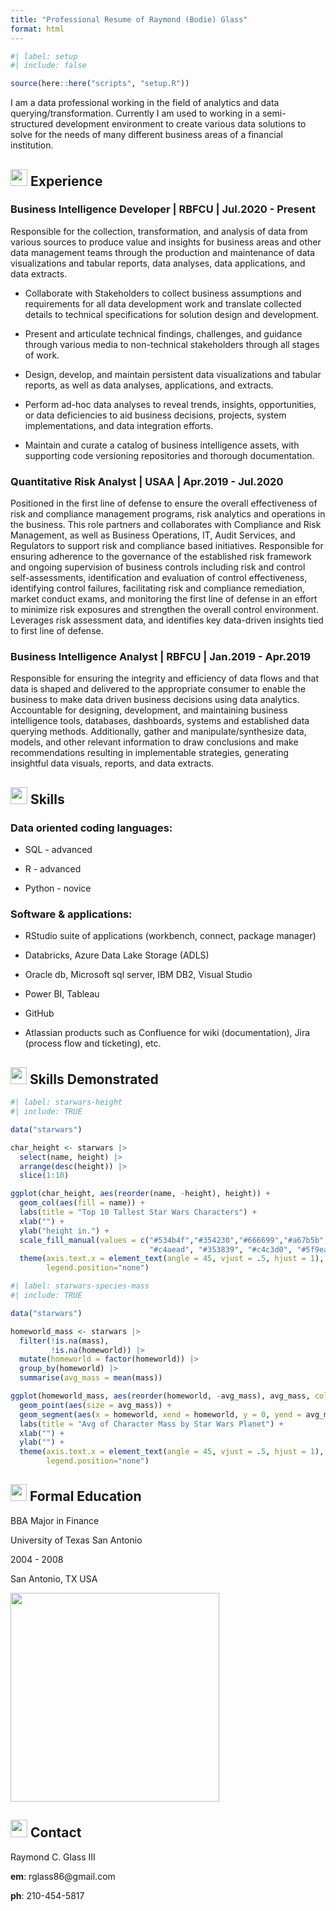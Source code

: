 ```yaml
---
title: "Professional Resume of Raymond (Bodie) Glass"
format: html
---
```


```r
#| label: setup
#| include: false

source(here::here("scripts", "setup.R"))
```

I am a data professional working in the field of analytics and data querying/transformation. Currently I am used to working in a semi-structured development environment to create various data solutions to solve for the needs of many different business areas of a financial institution.

## ![](resume_files/figure-html/database-icon.png){width="27" height="27"} Experience

### Business Intelligence Developer \| RBFCU \| Jul.2020 - Present

Responsible for the collection, transformation, and analysis of data from various sources to produce value and insights for business areas and other data management teams through the production and maintenance of data visualizations and tabular reports, data analyses, data applications, and data extracts.

-   Collaborate with Stakeholders to collect business assumptions and requirements for all data development work and translate collected details to technical specifications for solution design and development.

-   Present and articulate technical findings, challenges, and guidance through various media to non-technical stakeholders through all stages of work.

-   Design, develop, and maintain persistent data visualizations and tabular reports, as well as data analyses, applications, and extracts.

-   Perform ad-hoc data analyses to reveal trends, insights, opportunities, or data deficiencies to aid business decisions, projects, system implementations, and data integration efforts.

-   Maintain and curate a catalog of business intelligence assets, with supporting code versioning repositories and thorough documentation.

### Quantitative Risk Analyst \| USAA \| Apr.2019 - Jul.2020

Positioned in the first line of defense to ensure the overall effectiveness of risk and compliance management programs, risk analytics and operations in the business. This role partners and collaborates with Compliance and Risk Management, as well as Business Operations, IT, Audit Services, and Regulators to support risk and compliance based initiatives. Responsible for ensuring adherence to the governance of the established risk framework and ongoing supervision of business controls including risk and control self-assessments, identification and evaluation of control effectiveness, identifying control failures, facilitating risk and compliance remediation, market conduct exams, and monitoring the first line of defense in an effort to minimize risk exposures and strengthen the overall control environment. Leverages risk assessment data, and identifies key data-driven insights tied to first line of defense.

### Business Intelligence Analyst \| RBFCU \| Jan.2019 - Apr.2019

Responsible for ensuring the integrity and efficiency of data flows and that data is shaped and delivered to the appropriate consumer to enable the business to make data driven business decisions using data analytics. Accountable for designing, development, and maintaining business intelligence tools, databases, dashboards, systems and established data querying methods. Additionally, gather and manipulate/synthesize data, models, and other relevant information to draw conclusions and make recommendations resulting in implementable strategies, generating insightful data visuals, reports, and data extracts.

## ![](resume_files/figure-html/database-icon.png){width="27" height="27"} Skills

### Data oriented coding languages:

-   SQL - advanced

-   R - advanced

-   Python - novice

### Software & applications:

-   RStudio suite of applications (workbench, connect, package manager)

-   Databricks, Azure Data Lake Storage (ADLS)

-   Oracle db, Microsoft sql server, IBM DB2, Visual Studio

-   Power BI, Tableau

-   GitHub

-   Atlassian products such as Confluence for wiki (documentation), Jira (process flow and ticketing), etc.

## ![](resume_files/figure-html/database-icon.png){width="26" height="27"} Skills Demonstrated

```r
#| label: starwars-height
#| include: TRUE

data("starwars")

char_height <- starwars |>
  select(name, height) |>
  arrange(desc(height)) |>
  slice(1:10)

ggplot(char_height, aes(reorder(name, -height), height)) +
  geom_col(aes(fill = name)) +
  labs(title = "Top 10 Tallest Star Wars Characters") +
  xlab("") +
  ylab("height in.") +
  scale_fill_manual(values = c("#534b4f","#354230","#666699","#a67b5b", "#757575",
                               "#c4aead", "#353839", "#c4c3d0", "#5f9ea0","#bfc1c2")) +
  theme(axis.text.x = element_text(angle = 45, vjust = .5, hjust = 1), 
        legend.position="none") 
```

```r
#| label: starwars-species-mass
#| include: TRUE

data("starwars")

homeworld_mass <- starwars |>
  filter(!is.na(mass),
         !is.na(homeworld)) |>
  mutate(homeworld = factor(homeworld)) |>
  group_by(homeworld) |>
  summarise(avg_mass = mean(mass))

ggplot(homeworld_mass, aes(reorder(homeworld, -avg_mass), avg_mass, color = homeworld)) +
  geom_point(aes(size = avg_mass)) +
  geom_segment(aes(x = homeworld, xend = homeworld, y = 0, yend = avg_mass)) +
  labs(title = "Avg of Character Mass by Star Wars Planet") +
  xlab("") +
  ylab("") +
  theme(axis.text.x = element_text(angle = 45, vjust = .5, hjust = 1), 
        legend.position="none") 
```

## ![](resume_files/figure-html/database-icon.png){width="26" height="27"} Formal Education

BBA Major in Finance

University of Texas San Antonio

2004 - 2008

San Antonio, TX USA

![](resume_files/figure-html/utsa-logo.jpg){width="334"}

## ![](resume_files/figure-html/database-icon.png){width="27" height="28"} Contact

Raymond C. Glass III

**em**: rglass86\@gmail.com

**ph**: 210-454-5817
